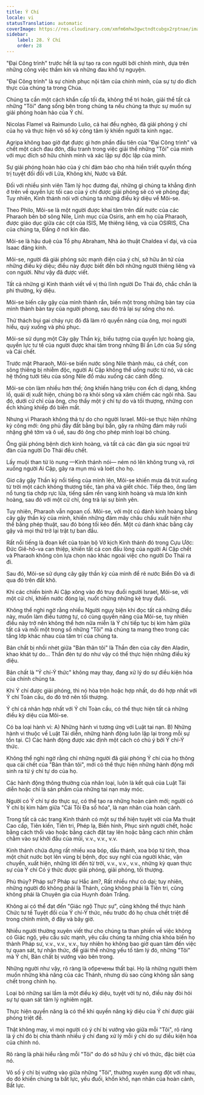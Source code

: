 ```yaml
---
title: Ý Chí
locale: vi
statusTranslation: automatic
coverImage: https://res.cloudinary.com/xmfm6mhw3gwctndtcubgx2rptnae/image/upload/v1740468922/small_cover_tratado_de_psicologia_revolucionaria_a4c0dca4e0.webp
sidebar:
    label: 28. Ý Chí
    order: 28
---
```

"Đại Công trình" trước hết là sự tạo ra con người bởi chính mình, dựa trên những công việc thầm kín và những đau khổ tự nguyện.

"Đại Công trình" là sự chinh phục nội tâm của chính mình, của sự tự do đích thực của chúng ta trong Chúa.

Chúng ta cần một cách khẩn cấp tối đa, không thể trì hoãn, giải thể tất cả những "Tôi" đang sống bên trong chúng ta nếu chúng ta thực sự muốn sự giải phóng hoàn hảo của Ý chí.

Nicolas Flamel và Raimundo Lulio, cả hai đều nghèo, đã giải phóng ý chí của họ và thực hiện vô số kỳ công tâm lý khiến người ta kinh ngạc.

Agripa không bao giờ đạt được gì hơn phần đầu tiên của "Đại Công trình" và chết một cách đau đớn, đấu tranh trong việc giải thể những "Tôi" của mình với mục đích sở hữu chính mình và xác lập sự độc lập của mình.

Sự giải phóng hoàn hảo của ý chí đảm bảo cho nhà hiền triết quyền thống trị tuyệt đối đối với Lửa, Không khí, Nước và Đất.

Đối với nhiều sinh viên Tâm lý học đương đại, những gì chúng ta khẳng định ở trên về quyền lực tối cao của ý chí được giải phóng sẽ có vẻ phóng đại; Tuy nhiên, Kinh thánh nói với chúng ta những điều kỳ diệu về Môi-se.

Theo Philo, Môi-se là một người được khai tâm trên đất nước của các Pharaoh bên bờ sông Nile, Linh mục của Osiris, anh em họ của Pharaoh, được giáo dục giữa các cột của ISIS, Mẹ thiêng liêng, và của OSIRIS, Cha của chúng ta, Đấng ở nơi kín đáo.

Môi-se là hậu duệ của Tổ phụ Abraham, Nhà ảo thuật Chaldea vĩ đại, và của Isaac đáng kính.

Môi-se, người đã giải phóng sức mạnh điện của ý chí, sở hữu ân tứ của những điều kỳ diệu; điều này được biết đến bởi những người thiêng liêng và con người. Như vậy đã được viết.

Tất cả những gì Kinh thánh viết về vị thủ lĩnh người Do Thái đó, chắc chắn là phi thường, kỳ diệu.

Môi-se biến cây gậy của mình thành rắn, biến một trong những bàn tay của mình thành bàn tay của người phong, sau đó trả lại sự sống cho nó.

Thử thách bụi gai cháy rực đó đã làm rõ quyền năng của ông, mọi người hiểu, quỳ xuống và phủ phục.

Môi-se sử dụng một Cây gậy Thần kỳ, biểu tượng của quyền lực hoàng gia, quyền lực tư tế của người được khai tâm trong những Bí ẩn Lớn của Sự sống và Cái chết.

Trước mặt Pharaoh, Môi-se biến nước sông Nile thành máu, cá chết, con sông thiêng bị nhiễm độc, người Ai Cập không thể uống nước từ nó, và các hệ thống tưới tiêu của sông Nile đổ máu xuống các cánh đồng.

Môi-se còn làm nhiều hơn thế; ông khiến hàng triệu con ếch dị dạng, khổng lồ, quái dị xuất hiện, chúng bò ra khỏi sông và xâm chiếm các ngôi nhà. Sau đó, dưới cử chỉ của ông, cho thấy một ý chí tự do và tối thượng, những con ếch khủng khiếp đó biến mất.

Nhưng vì Pharaoh không thả tự do cho người Israel. Môi-se thực hiện những kỳ công mới: ông phủ đầy đất bằng bụi bẩn, gây ra những đám mây ruồi nhặng ghê tởm và ô uế, sau đó ông cho phép mình loại bỏ chúng.

Ông giải phóng bệnh dịch kinh hoàng, và tất cả các đàn gia súc ngoại trừ đàn của người Do Thái đều chết.

Lấy muội than từ lò nung —Kinh thánh nói— ném nó lên không trung và, rơi xuống người Ai Cập, gây ra mụn mủ và loét cho họ.

Giơ cây gậy Thần kỳ nổi tiếng của mình lên, Môi-se khiến mưa đá trút xuống từ trời một cách không thương tiếc, tàn phá và giết chóc. Tiếp theo, ông làm nổ tung tia chớp rực lửa, tiếng sấm rền vang kinh hoàng và mưa lớn kinh hoàng, sau đó với một cử chỉ, ông trả lại sự bình yên.

Tuy nhiên, Pharaoh vẫn ngoan cố. Môi-se, với một cú đánh kinh hoàng bằng cây gậy thần kỳ của mình, khiến những đám mây châu chấu xuất hiện như thể bằng phép thuật, sau đó bóng tối kéo đến. Một cú đánh khác bằng cây gậy và mọi thứ trở lại trật tự ban đầu.

Rất nổi tiếng là đoạn kết của toàn bộ Vở kịch Kinh thánh đó trong Cựu Ước: Đức Giê-hô-va can thiệp, khiến tất cả con đầu lòng của người Ai Cập chết và Pharaoh không còn lựa chọn nào khác ngoài việc cho người Do Thái ra đi.

Sau đó, Môi-se sử dụng cây gậy thần kỳ của mình để rẽ nước Biển Đỏ và đi qua đó trên đất khô.

Khi các chiến binh Ai Cập xông vào đó truy đuổi người Israel, Môi-se, với một cử chỉ, khiến nước đóng lại, nuốt chửng những kẻ truy đuổi.

Không thể nghi ngờ rằng nhiều Người ngụy biện khi đọc tất cả những điều này, muốn làm điều tương tự, có cùng quyền năng của Môi-se, tuy nhiên điều này trở nên không thể hơn nữa miễn là Ý chí tiếp tục bị kìm hãm giữa tất cả và mỗi một trong số những "Tôi" mà chúng ta mang theo trong các tầng lớp khác nhau của tâm trí của chúng ta.

Bản chất bị nhồi nhét giữa "Bản thân tôi" là Thần đèn của cây đèn Aladin, khao khát tự do... Thần đèn tự do như vậy có thể thực hiện những điều kỳ diệu.

Bản chất là "Ý chí-Ý thức" không may thay, đang xử lý do sự điều kiện hóa của chính chúng ta.

Khi Ý chí được giải phóng, thì nó hòa trộn hoặc hợp nhất, do đó hợp nhất với Ý chí Toàn cầu, do đó trở nên tối thượng.

Ý chí cá nhân hợp nhất với Ý chí Toàn cầu, có thể thực hiện tất cả những điều kỳ diệu của Môi-se.

Có ba loại hành vi: A) Những hành vi tương ứng với Luật tai nạn. B) Những hành vi thuộc về Luật Tái diễn, những hành động luôn lặp lại trong mỗi sự tồn tại. C) Các hành động được xác định một cách có chủ ý bởi Ý chí-Ý thức.

Không thể nghi ngờ rằng chỉ những người đã giải phóng Ý chí của họ thông qua cái chết của "Bản thân tôi", mới có thể thực hiện những hành động mới sinh ra từ ý chí tự do của họ.

Các hành động thông thường của nhân loại, luôn là kết quả của Luật Tái diễn hoặc chỉ là sản phẩm của những tai nạn máy móc.

Người có Ý chí tự do thực sự, có thể tạo ra những hoàn cảnh mới; người có Ý chí bị kìm hãm giữa "Cái Tôi Đa số hóa", là nạn nhân của hoàn cảnh.

Trong tất cả các trang Kinh thánh có một sự thể hiện tuyệt vời của Ma thuật Cao cấp, Tiên kiến, Tiên tri, Phép lạ, Biến hình, Phục sinh người chết, hoặc bằng cách thổi vào hoặc bằng cách đặt tay lên hoặc bằng cách nhìn chằm chằm vào sự khởi đầu của mũi, v.v., v.v., v.v.

Kinh thánh chứa đựng rất nhiều xoa bóp, dầu thánh, xoa bóp từ tính, thoa một chút nước bọt lên vùng bị bệnh, đọc suy nghĩ của người khác, vận chuyển, xuất hiện, những lời đến từ trời, v.v., v.v., v.v., những kỳ quan thực sự của Ý chí Có ý thức được giải phóng, giải phóng, tối thượng.

Phù thủy? Pháp sư? Pháp sư Hắc ám?, Rất nhiều như cỏ dại; tuy nhiên, những người đó không phải là Thánh, cũng không phải là Tiên tri, cũng không phải là Chuyên gia của Huynh đoàn Trắng.

Không ai có thể đạt đến "Giác ngộ Thực sự", cũng không thể thực hành Chức tư tế Tuyệt đối của Ý chí-Ý thức, nếu trước đó họ chưa chết triệt để trong chính mình, ở đây và bây giờ.

Nhiều người thường xuyên viết thư cho chúng ta than phiền về việc không có Giác ngộ, yêu cầu sức mạnh, yêu cầu chúng ta những chìa khóa biến họ thành Pháp sư, v.v., v.v., v.v., tuy nhiên họ không bao giờ quan tâm đến việc tự quan sát, tự nhận thức, để giải thể những yếu tố tâm lý đó, những "Tôi" mà Ý chí, Bản chất bị vướng vào bên trong.

Những người như vậy, rõ ràng là обречены thất bại. Họ là những người thèm muốn những khả năng của các Thánh, nhưng dù sao cũng không sẵn sàng chết trong chính họ.

Loại bỏ những sai lầm là một điều kỳ diệu, tuyệt vời tự nó, điều này đòi hỏi sự tự quan sát tâm lý nghiêm ngặt.

Thực hiện quyền năng là có thể khi quyền năng kỳ diệu của Ý chí được giải phóng triệt để.

Thật không may, vì mọi người có ý chí bị vướng vào giữa mỗi "Tôi", rõ ràng là ý chí đó bị chia thành nhiều ý chí đang xử lý mỗi ý chí do sự điều kiện hóa của chính nó.

Rõ ràng là phải hiểu rằng mỗi "Tôi" do đó sở hữu ý chí vô thức, đặc biệt của nó.

Vô số ý chí bị vướng vào giữa những "Tôi", thường xuyên xung đột với nhau, do đó khiến chúng ta bất lực, yếu đuối, khốn khổ, nạn nhân của hoàn cảnh, Bất lực.
